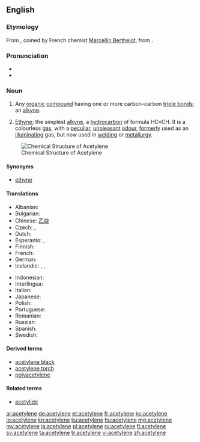 {{also|acétylène}}
==English==

===Etymology===
From {{etyl|fr}} {{term|acétylène|lang=fr}}, coined by French chemist [[w:Marcellin Berthelot|Marcellin Berthelot]],  from {{term|acetyl}}.

===Pronunciation===
* {{IPA|/ə ˈsɛt əl ˌin/}}
* {{audio|en-us-acetylene.ogg|Audio (US)}}

===Noun===
{{en-noun|s|-}}

# {{organic chemistry|countable}} Any [[organic]] [[compound]] having one or more carbon–carbon [[triple bond]]s; an [[alkyne]].
# {{organic compound|uncountable}} [[ethyne|Ethyne]]; the simplest [[alkyne]], a [[hydrocarbon]] of formula HC≡CH. It is a colourless [[gas]], with a [[peculiar]], [[unpleasant]] [[odour]], [[formerly]] used as an [[illuminating]] gas, but now used in [[welding]] or [[metallurgy]].

[[Image:Ethyne-2D-flat.png|thumb|right|Chemical Structure of Acetylene]]

====Synonyms====
* {{sense|[[IUPAC]] name}} [[ethyne]]

====Translations====
{{trans-top|acetylene}}
* Albanian: {{t+|sq|acetilen}}
* Bulgarian: {{t-|bg|ацетилен}}
* Chinese: [[乙炔]]
* Czech: {{t-|cs|acetylen|m}}, {{t-|cs|acetylén|m}}
* Dutch: {{t+|nl|acetyleen|n}}
* Esperanto: {{t+|eo|acetileno}},  {{t-|eo|etino}}
* Finnish: {{t+|fi|asetyleeni}}
* French: {{t+|fr|acétylène}}
* German: {{t+|de|Acetylen|n}}
* Icelandic: {{t-|is|kolvetnisgas|n}}, {{t-|is|logsuðugas|n}}, {{t-|is|asetýlen|n}}
{{trans-mid}}
* Indonesian: {{t-|id|asetilen}}
* Interlingua: {{t-|ia|acetylen}}
* Italian: {{t+|it|acetilene}}
* Japanese: {{t-|ja|アセチレン|tr=asechiren}}
* Polish: {{t+|pl|acetylen|m}}
* Portuguese: {{t+|pt|acetileno}}
* Romanian: {{t-|ro|acetilenă|f}}
* Russian: {{t+|ru|ацетилен|m|tr=atsetilén}}
* Spanish: {{t+|es|acetileno|m}}
* Swedish: {{t+|sv|acetylen|n}}
{{trans-bottom}}

====Derived terms====
* [[acetylene black]]
* [[acetylene torch]]
* [[polyacetylene]]

====Related terms====
* [[acetylide]]

[[ar:acetylene]]
[[de:acetylene]]
[[et:acetylene]]
[[fr:acetylene]]
[[ko:acetylene]]
[[io:acetylene]]
[[kn:acetylene]]
[[ku:acetylene]]
[[hu:acetylene]]
[[mg:acetylene]]
[[my:acetylene]]
[[ja:acetylene]]
[[pl:acetylene]]
[[ru:acetylene]]
[[fi:acetylene]]
[[sv:acetylene]]
[[ta:acetylene]]
[[tr:acetylene]]
[[vi:acetylene]]
[[zh:acetylene]]